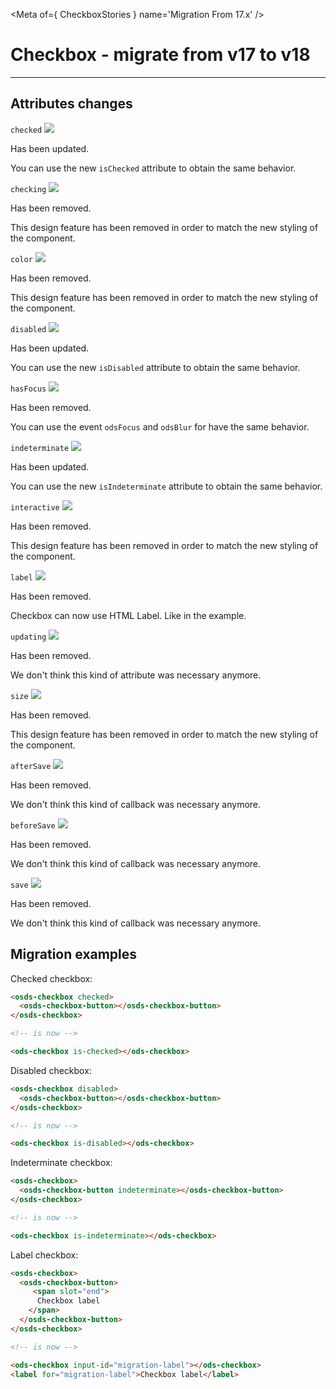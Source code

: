 
<Meta of={ CheckboxStories } name='Migration From 17.x' />

# Checkbox - migrate from v17 to v18
----

## Attributes changes

`checked` <img src="https://img.shields.io/badge/updated-00FFFF" />

Has been updated.

You can use the new `isChecked` attribute to obtain the same behavior.

`checking` <img src="https://img.shields.io/badge/removed-FF0000" />

Has been removed.

This design feature has been removed in order to match the new styling of the component.

`color` <img src="https://img.shields.io/badge/removed-FF0000" />

Has been removed.

This design feature has been removed in order to match the new styling of the component.

`disabled` <img src="https://img.shields.io/badge/updated-00FFFF" />

Has been updated.

You can use the new `isDisabled` attribute to obtain the same behavior.

`hasFocus` <img src="https://img.shields.io/badge/removed-FF0000" />

Has been removed.

You can use the event `odsFocus` and `odsBlur` for have the same behavior.

`indeterminate` <img src="https://img.shields.io/badge/updated-00FFFF" />

Has been updated.

You can use the new `isIndeterminate` attribute to obtain the same behavior.

`interactive` <img src="https://img.shields.io/badge/removed-FF0000" />

Has been removed.

This design feature has been removed in order to match the new styling of the component.

`label` <img src="https://img.shields.io/badge/removed-FF0000" />

Has been removed.

Checkbox can now use HTML Label. Like in the example.

`updating` <img src="https://img.shields.io/badge/removed-FF0000" />

Has been removed.

We don't think this kind of attribute was necessary anymore.

`size` <img src="https://img.shields.io/badge/removed-FF0000" />

Has been removed.

This design feature has been removed in order to match the new styling of the component.

`afterSave` <img src="https://img.shields.io/badge/removed-FF0000" />

Has been removed.

We don't think this kind of callback was necessary anymore.

`beforeSave` <img src="https://img.shields.io/badge/removed-FF0000" />

Has been removed.

We don't think this kind of callback was necessary anymore.

`save` <img src="https://img.shields.io/badge/removed-FF0000" />

Has been removed.

We don't think this kind of callback was necessary anymore.

## Migration examples

Checked checkbox:
```html
<osds-checkbox checked>
  <osds-checkbox-button></osds-checkbox-button>
</osds-checkbox>

<!-- is now -->

<ods-checkbox is-checked></ods-checkbox>
```

Disabled checkbox:
```html
<osds-checkbox disabled>
  <osds-checkbox-button></osds-checkbox-button>
</osds-checkbox>

<!-- is now -->

<ods-checkbox is-disabled></ods-checkbox>
```

Indeterminate checkbox:
```html
<osds-checkbox>
  <osds-checkbox-button indeterminate></osds-checkbox-button>
</osds-checkbox>

<!-- is now -->

<ods-checkbox is-indeterminate></ods-checkbox>
```

Label checkbox:
```html
<osds-checkbox>
  <osds-checkbox-button>
     <span slot="end">
      Checkbox label
    </span>
  </osds-checkbox-button>
</osds-checkbox>

<!-- is now -->

<ods-checkbox input-id="migration-label"></ods-checkbox>
<label for="migration-label">Checkbox label</label>
```
